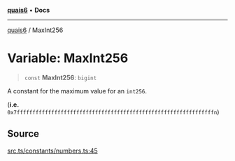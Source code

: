 [**quais6**](../README.md) • **Docs**

***

[quais6](../globals.md) / MaxInt256

# Variable: MaxInt256

> `const` **MaxInt256**: `bigint`

A constant for the maximum value for an `int256`.

 (**i.e.** `0x7fffffffffffffffffffffffffffffffffffffffffffffffffffffffffffffffn`)

## Source

[src.ts/constants/numbers.ts:45](https://github.com/dominant-strategies/quais-6.js/blob/aca1855329c3946c627ab7f16ac5304cea7d20c5/src.ts/constants/numbers.ts#L45)
